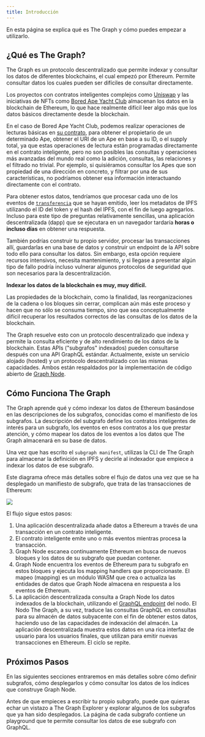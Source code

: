 ```yaml
---
title: Introducción
---
```


En esta página se explica qué es The Graph y cómo puedes empezar a utilizarlo.

## ¿Qué es The Graph?

The Graph es un protocolo descentralizado que permite indexar y consultar los datos de diferentes blockchains, el cual empezó por Ethereum. Permite consultar datos los cuales pueden ser difíciles de consultar directamente.

Los proyectos con contratos inteligentes complejos como [Uniswap](https://uniswap.org/) y las iniciativas de NFTs como [Bored Ape Yacht Club](https://boredapeyachtclub.com/) almacenan los datos en la blockchain de Ethereum, lo que hace realmente difícil leer algo más que los datos básicos directamente desde la blockchain.

En el caso de Bored Ape Yacht Club, podemos realizar operaciones de lecturas básicas en [su contrato](https://etherscan.io/address/0xbc4ca0eda7647a8ab7c2061c2e118a18a936f13d#code), para obtener el propietario de un determinado Ape, obtener el URI de un Ape en base a su ID, o el supply total, ya que estas operaciones de lectura están programadas directamente en el contrato inteligente, pero no son posibles las consultas y operaciones más avanzadas del mundo real como la adición, consultas, las relaciones y el filtrado no trivial. Por ejemplo, si quisiéramos consultar los Apes que son propiedad de una dirección en concreto, y filtrar por una de sus características, no podríamos obtener esa información interactuando directamente con el contrato.

Para obtener estos datos, tendríamos que procesar cada uno de los eventos de [`transferencia`](https://etherscan.io/address/0xbc4ca0eda7647a8ab7c2061c2e118a18a936f13d#code#L1746) que se hayan emitido, leer los metadatos de IPFS utilizando el ID del token y el hash del IPFS, con el fin de luego agregarlos. Incluso para este tipo de preguntas relativamente sencillas, una aplicación descentralizada (dapp) que se ejecutara en un navegador tardaría **horas o incluso días** en obtener una respuesta.

También podrías construir tu propio servidor, procesar las transacciones allí, guardarlas en una base de datos y construir un endpoint de la API sobre todo ello para consultar los datos. Sin embargo, esta opción requiere recursos intensivos, necesita mantenimiento, y si llegase a presentar algún tipo de fallo podría incluso vulnerar algunos protocolos de seguridad que son necesarios para la descentralización.

**Indexar los datos de la blockchain es muy, muy difícil.**

Las propiedades de la blockchain, como la finalidad, las reorganizaciones de la cadena o los bloques sin cerrar, complican aún más este proceso y hacen que no sólo se consuma tiempo, sino que sea conceptualmente difícil recuperar los resultados correctos de las consultas de los datos de la blockchain.

The Graph resuelve esto con un protocolo descentralizado que indexa y permite la consulta eficiente y de alto rendimiento de los datos de la blockchain. Estas APIs ("subgrafos" indexados) pueden consultarse después con una API GraphQL estándar. Actualmente, existe un servicio alojado (hosted) y un protocolo descentralizado con las mismas capacidades. Ambos están respaldados por la implementación de código abierto de [Graph Node](https://github.com/graphprotocol/graph-node).

## Cómo Funciona The Graph

The Graph aprende qué y cómo indexar los datos de Ethereum basándose en las descripciones de los subgrafos, conocidas como el manifiesto de los subgrafos. La descripción del subgrafo define los contratos inteligentes de interés para un subgrafo, los eventos en esos contratos a los que prestar atención, y cómo mapear los datos de los eventos a los datos que The Graph almacenará en su base de datos.

Una vez que has escrito el `subgraph manifest`, utilizas la CLI de The Graph para almacenar la definición en IPFS y decirle al indexador que empiece a indexar los datos de ese subgrafo.

Este diagrama ofrece más detalles sobre el flujo de datos una vez que se ha desplegado un manifiesto de subgrafo, que trata de las transacciones de Ethereum:

![](/img/graph-dataflow.png)

El flujo sigue estos pasos:

1. Una aplicación descentralizada añade datos a Ethereum a través de una transacción en un contrato inteligente.
2. El contrato inteligente emite uno o más eventos mientras procesa la transacción.
3. Graph Node escanea continuamente Ethereum en busca de nuevos bloques y los datos de su subgrafo que puedan contener.
4. Graph Node encuentra los eventos de Ethereum para tu subgrafo en estos bloques y ejecuta los mapping handlers que proporcionaste. El mapeo (mapping) es un módulo WASM que crea o actualiza las entidades de datos que Graph Node almacena en respuesta a los eventos de Ethereum.
5. La aplicación descentralizada consulta a Graph Node los datos indexados de la blockchain, utilizando el [GraphQL endpoint](https://graphql.org/learn/) del nodo. El Nodo The Graph, a su vez, traduce las consultas GraphQL en consultas para su almacén de datos subyacente con el fin de obtener estos datos, haciendo uso de las capacidades de indexación del almacén. La aplicación descentralizada muestra estos datos en una rica interfaz de usuario para los usuarios finales, que utilizan para emitir nuevas transacciones en Ethereum. El ciclo se repite.

## Próximos Pasos

En las siguientes secciones entraremos en más detalles sobre cómo definir subgrafos, cómo desplegarlos y cómo consultar los datos de los índices que construye Graph Node.

Antes de que empieces a escribir tu propio subgrafo, puede que quieras echar un vistazo a The Graph Explorer y explorar algunos de los subgrafos que ya han sido desplegados. La página de cada subgrafo contiene un playground que te permite consultar los datos de ese subgrafo con GraphQL.
